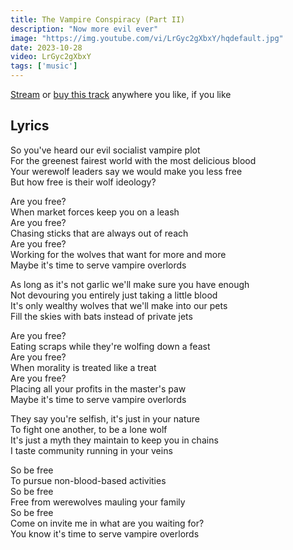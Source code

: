 ```yaml
---
title: The Vampire Conspiracy (Part II)
description: "Now more evil ever"
image: "https://img.youtube.com/vi/LrGyc2gXbxY/hqdefault.jpg"
date: 2023-10-28
video: LrGyc2gXbxY
tags: ['music']
---
```


[Stream](https://olifro.st/links) or [buy this track](https://olifrost.bandcamp.com) anywhere you like, if you like 

## Lyrics

So you've heard our evil socialist vampire plot  
For the greenest fairest world with the most delicious blood  
Your werewolf leaders say we would make you less free  
But how free is their wolf ideology?  

Are you free?  
When market forces keep you on a leash  
Are you free?  
Chasing sticks that are always out of reach  
Are you free?  
Working for the wolves that want for more and more  
Maybe it's time to serve vampire overlords  

As long as it's not garlic we'll make sure you have enough  
Not devouring you entirely just taking a little blood  
It's only wealthy wolves that we'll make into our pets  
Fill the skies with bats instead of private jets  

Are you free?  
Eating scraps while they're wolfing down a feast  
Are you free?  
When morality is treated like a treat  
Are you free?  
Placing all your profits in the master's paw  
Maybe it's time to serve vampire overlords  

They say you're selfish, it's just in your nature  
To fight one another, to be a lone wolf  
It's just a myth they maintain to keep you in chains  
I taste community running in your veins  

So be free  
To pursue non-blood-based activities  
So be free  
Free from werewolves mauling your family  
So be free  
Come on invite me in what are you waiting for?  
You know it's time to serve vampire overlords  